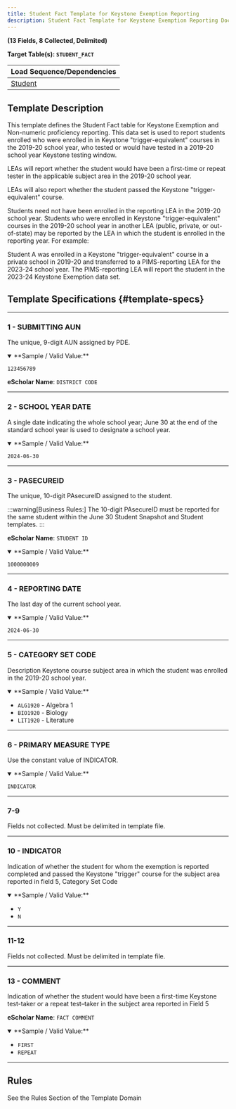 ```yaml
---
title: Student Fact Template for Keystone Exemption Reporting
description: Student Fact Template for Keystone Exemption Reporting Documentation
---
```


**(13 Fields, 8 Collected, Delimited)**

**Target Table(s): `STUDENT_FACT`**

| **Load Sequence/Dependencies** |
|------------------------------|
| [Student](docs/templates/student/student.mdx) |

## Template Description

This template defines the Student Fact table for Keystone Exemption and Non-numeric proficiency reporting. This data set is used to report students enrolled who were enrolled in in Keystone "trigger-equivalent" courses in the 2019-20 school year, who tested or would have tested in a 2019-20 school year Keystone testing window. 

LEAs will report whether the student would have been a first-time or repeat tester in the applicable subject area in the 2019-20 school year. 

LEAs will also report whether the student passed the Keystone "trigger-equivalent" course.

Students need not have been enrolled in the reporting LEA in the 2019-20 school year. Students who were enrolled in Keystone "trigger-equivalent" courses in the 2019-20 school year in another LEA (public, private, or out-of-state) may be reported by the LEA in which the student is enrolled in the reporting year. For example:

Student A was enrolled in a Keystone "trigger-equivalent" course in a private school in 2019-20 and transferred to a PIMS-reporting LEA for the 2023-24 school year. The PIMS-reporting LEA will report the student in the 2023-24 Keystone Exemption data set.

## Template Specifications {#template-specs}

---
### 1 - SUBMITTING AUN
<p><Badge color="required" /> <Badge color="key" /> <Badge length={20} /></p>

The unique, 9-digit AUN assigned by PDE.

<details open>
<summary>**Sample / Valid Value:**</summary>

`123456789`
</details>

**eScholar Name**: `DISTRICT CODE`

---
### 2 - SCHOOL YEAR DATE
<p><Badge color="required" /> <Badge color="key" /> <Badge length={10} /></p>

A single date indicating the whole school year; June 30 at the end of the standard school year is used to designate a school year.

<details open>
<summary>**Sample / Valid Value:**</summary>

`2024-06-30`
</details>

---
### 3 - PASECUREID
<p><Badge color="required" /> <Badge color="key" /> <Badge length={10} /></p>

The unique, 10-digit PAsecureID assigned to the student.

:::warning[Business Rules:]
The 10-digit PAsecureID must be reported for the same student within the June 30 Student Snapshot and Student templates.
:::

**eScholar Name**: `STUDENT ID`

<details open>
<summary>**Sample / Valid Value:**</summary>

`1000000009`
</details>

---
### 4 - REPORTING DATE
<p><Badge color="required" /> <Badge color="key" /> <Badge length={10} /></p>

The last day of the current school year.

<details open>
<summary>**Sample / Valid Value:**</summary>

`2024-06-30`
</details>

---
### 5 - CATEGORY SET CODE
<p><Badge color="required" /> <Badge color="key" /> <Badge length={100} /></p>

Description Keystone course subject area in which the student was enrolled in the 2019-20 school year.

<details open>
<summary>**Sample / Valid Value:**</summary>

- `ALG1920` - Algebra 1
- `BIO1920` - Biology
- `LIT1920` - Literature
</details>

---
### 6 - PRIMARY MEASURE TYPE
<p><Badge color="required" /> <Badge color="key" /> <Badge length={9} /></p>

Use the constant value of INDICATOR.

<details open>
<summary>**Sample / Valid Value:**</summary>

`INDICATOR`
</details>

---
### 7-9
Fields not collected. Must be delimited in template file.

---
### 10 - INDICATOR
<p><Badge color="required" /> <Badge color="updateable" /> <Badge length={1} /></p>

Indication of whether the student for whom the exemption is reported completed and passed the Keystone "trigger" course for the subject area reported in field 5, Category Set Code

<details open>
<summary>**Sample / Valid Value:**</summary>

- `Y`
- `N`
</details>

---
### 11-12
Fields not collected. Must be delimited in template file.

---
### 13 - COMMENT
<p><Badge color="required" /> <Badge color="updateable" /> <Badge length={6} /></p>

Indication of whether the student would have been a first-time Keystone test-taker or a repeat test–taker in the subject area reported in Field 5

**eScholar Name**: `FACT COMMENT`

<details open>
<summary>**Sample / Valid Value:**</summary>

- `FIRST`
- `REPEAT`
</details>

---
## Rules
See the Rules Section of the Template Domain
